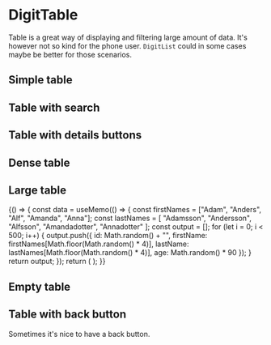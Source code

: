 
<Meta title="Display data/DigitTable" component={DigitTable} />

# DigitTable

Table is a great way of displaying and filtering large amount of data. It's however not so kind for the phone user. `DigitList` could in some cases maybe be better for those scenarios.

## Simple table

<Canvas>
    <Story name="simple table">
        <DigitTable
            titleText="Humans"
            idProp="id"
            startOrderBy="firstName"
            columnsOrder={["id", "firstName", "lastName", "age"]}
            headerTexts={{
                id: "Id",
                firstName: "First name",
                lastName: "Last name",
                age: "Age"
            }}
            data={[
                {
                    id: "1337",
                    firstName: "Asdf",
                    lastName: "Asdfsson",
                    age: 33
                },
                {
                    id: "4444",
                    firstName: "Glass",
                    lastName: "Glasssson",
                    age: 50
                },
                {
                    id: "4324",
                    firstName: "Jeremy",
                    lastName: "Clarkson",
                    age: 50
                },
                {
                    id: "1234",
                    firstName: "James",
                    lastName: "May",
                    age: 99
                },
                {
                    id: "4321",
                    firstName: "Richard",
                    lastName: "Hammond",
                    age: 18
                },
                {
                    id: "9999",
                    firstName: "The",
                    lastName: "Stig",
                    age: 55
                },
                {
                    id: "2244",
                    firstName: "Henrik",
                    lastName: "Lundqvist",
                    age: 30
                }
            ]}
        />
    </Story>
</Canvas>

## Table with search

<Canvas>
    <Story name="table with search">
        <DigitTable
            titleText="Humans"
            search
            searchText="Search for a human"
            idProp="id"
            startOrderBy="firstName"
            columnsOrder={["id", "firstName", "lastName", "age"]}
            headerTexts={{
                id: "Id",
                firstName: "First name",
                lastName: "Last name",
                age: "Age"
            }}
            data={[
                {
                    id: "1337",
                    firstName: "Asdf",
                    lastName: "Asdfsson",
                    age: 33
                },
                {
                    id: "4444",
                    firstName: "Glass",
                    lastName: "Glasssson",
                    age: 50
                },
                {
                    id: "4324",
                    firstName: "Jeremy",
                    lastName: "Clarkson",
                    age: 50
                },
                {
                    id: "1234",
                    firstName: "James",
                    lastName: "May",
                    age: 99
                },
                {
                    id: "4321",
                    firstName: "Richard",
                    lastName: "Hammond",
                    age: 18
                },
                {
                    id: "9999",
                    firstName: "The",
                    lastName: "Stig",
                    age: 55
                },
                {
                    id: "2244",
                    firstName: "Henrik",
                    lastName: "Lundqvist",
                    age: 30
                }
            ]}
        />
    </Story>
</Canvas>

## Table with details buttons

<Canvas>
    <Story name="table with details buttons">
        <DigitTable
            titleText="Humans"
            search
            searchText="Search for a human"
            idProp="id"
            startOrderBy="firstName"
            columnsOrder={["id", "firstName", "lastName", "age"]}
            headerTexts={{
                id: "Id",
                firstName: "First name",
                lastName: "Last name",
                age: "Age",
                __link: "Details"
            }}
            data={[
                {
                    id: "1337",
                    firstName: "Asdf",
                    lastName: "Asdfsson",
                    age: 33,
                    __link: "/1337"
                },
                {
                    id: "4444",
                    firstName: "Glass",
                    lastName: "Glasssson",
                    age: 50,
                    __link: "/4444"
                },
                {
                    id: "4324",
                    firstName: "Jeremy",
                    lastName: "Clarkson",
                    age: 50
                },
                {
                    id: "1234",
                    firstName: "James",
                    lastName: "May",
                    age: 99
                },
                {
                    id: "4321",
                    firstName: "Richard",
                    lastName: "Hammond",
                    age: 18
                },
                {
                    id: "9999",
                    firstName: "The",
                    lastName: "Stig",
                    age: 55,
                    __link: "/9999"
                },
                {
                    id: "2244",
                    firstName: "Henrik",
                    lastName: "Lundqvist",
                    age: 30
                }
            ]}
        />
    </Story>
</Canvas>

## Dense table

<Canvas>
    <Story name="dense table">
        <DigitTable
            titleText="Humans"
            search
            searchText="Search for a human"
            idProp="id"
            startOrderBy="firstName"
            columnsOrder={["id", "firstName", "lastName", "age"]}
            headerTexts={{
                id: "Id",
                firstName: "First name",
                lastName: "Last name",
                age: "Age"
            }}
            dense
            data={[
                {
                    id: "1337",
                    firstName: "Asdf",
                    lastName: "Asdfsson",
                    age: 33
                },
                {
                    id: "4444",
                    firstName: "Glass",
                    lastName: "Glasssson",
                    age: 50
                },
                {
                    id: "4324",
                    firstName: "Jeremy",
                    lastName: "Clarkson",
                    age: 50
                },
                {
                    id: "1234",
                    firstName: "James",
                    lastName: "May",
                    age: 99
                },
                {
                    id: "4321",
                    firstName: "Richard",
                    lastName: "Hammond",
                    age: 18
                },
                {
                    id: "9999",
                    firstName: "The",
                    lastName: "Stig",
                    age: 55
                },
                {
                    id: "2244",
                    firstName: "Henrik",
                    lastName: "Lundqvist",
                    age: 30
                }
            ]}
        />
    </Story>
</Canvas>

## Large table

<Canvas>
    <Story name="large table">
        {() => {
            const data = useMemo(() => {
                const firstNames = ["Adam", "Anders", "Alf", "Amanda", "Anna"];
                const lastNames = [
                    "Adamsson",
                    "Andersson",
                    "Alfsson",
                    "Amandadotter",
                    "Annadotter"
                ];
                const output = [];
                for (let i = 0; i < 500; i++) {
                    output.push({
                        id: Math.random() + "",
                        firstName: firstNames[Math.floor(Math.random() * 4)],
                        lastName: lastNames[Math.floor(Math.random() * 4)],
                        age: Math.random() * 90
                    });
                }
                return output;
            });
            return (
                <DigitTable
                    titleText="Humans"
                    idProp="id"
                    startOrderBy="id"
                    columnsOrder={["id", "firstName", "lastName", "age"]}
                    headerTexts={{
                        id: "Id",
                        firstName: "First name",
                        lastName: "Last name",
                        age: "Age"
                    }}
                    data={data}
                    search
                />
            );
        }}
    </Story>
</Canvas>

## Empty table

<Canvas>
    <Story name="empty table">
        <DigitTable
            titleText="Humans"
            idProp="id"
            startOrderBy="firstName"
            columnsOrder={["id", "firstName", "lastName", "age"]}
            headerTexts={{
                id: "Id",
                firstName: "First name",
                lastName: "Last name",
                age: "Age",
                __link: "Details"
            }}
            data={[]}
            emptyTableText="Empty table :("
        />
    </Story>
</Canvas>

## Table with back button

Sometimes it's nice to have a back button.

<Canvas>
    <Story name="table with back button">
        <DigitTable
            backButton
            titleText="Humans"
            search
            searchText="Search for a human"
            idProp="id"
            startOrderBy="firstName"
            columnsOrder={["id", "firstName", "lastName", "age"]}
            headerTexts={{
                id: "Id",
                firstName: "First name",
                lastName: "Last name",
                age: "Age"
            }}
            data={[
                {
                    id: "1337",
                    firstName: "Asdf",
                    lastName: "Asdfsson",
                    age: 33
                },
                {
                    id: "4444",
                    firstName: "Glass",
                    lastName: "Glasssson",
                    age: 50
                },
                {
                    id: "4324",
                    firstName: "Jeremy",
                    lastName: "Clarkson",
                    age: 50
                },
                {
                    id: "1234",
                    firstName: "James",
                    lastName: "May",
                    age: 99
                },
                {
                    id: "4321",
                    firstName: "Richard",
                    lastName: "Hammond",
                    age: 18
                },
                {
                    id: "9999",
                    firstName: "The",
                    lastName: "Stig",
                    age: 55
                },
                {
                    id: "2244",
                    firstName: "Henrik",
                    lastName: "Lundqvist",
                    age: 30
                }
            ]}
        />
    </Story>
</Canvas>

<Props of={DigitTable} />
